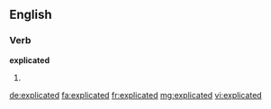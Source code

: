 ==English==

===Verb===
'''explicated'''

# {{en-past of|explicate}}

[[de:explicated]]
[[fa:explicated]]
[[fr:explicated]]
[[mg:explicated]]
[[vi:explicated]]